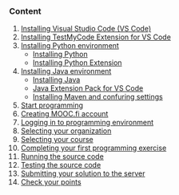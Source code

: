 ### Content
1. [Installing Visual Studio Code (VS Code)](#installing-vscode)
2. [Installing TestMyCode Extension for VS Code](#installing-tmc)
3. [Installing Python environment](#installing-python)
    * [Installing Python](#python3)
    * [Installing Python Extension](#python-extension)
4. [Installing Java environment](#java-environment)
    * [Installing Java](#adopt-open-jdk)
    * [Java Extension Pack for VS Code](#java-extension)
    * [Installing Maven and confuring settings](#maven-configuring)
5. [Start programming](#start-programming)
6. [Creating MOOC.fi account](#mooc.fi-create-account)
7. [Logging in to programming environment](#login-mooc)
8. [Selecting your organization](#select-organization)
9. [Selecting your course](#select-course)
10. [Completing your first programming exercise](#first-programming-exercise)
11. [Running the source code](#run-source-code)
12. [Testing the source code](#test-source-code)
13. [Submitting your solution to the server](#submit-solution)
14. [Check your points](#check-your-points)